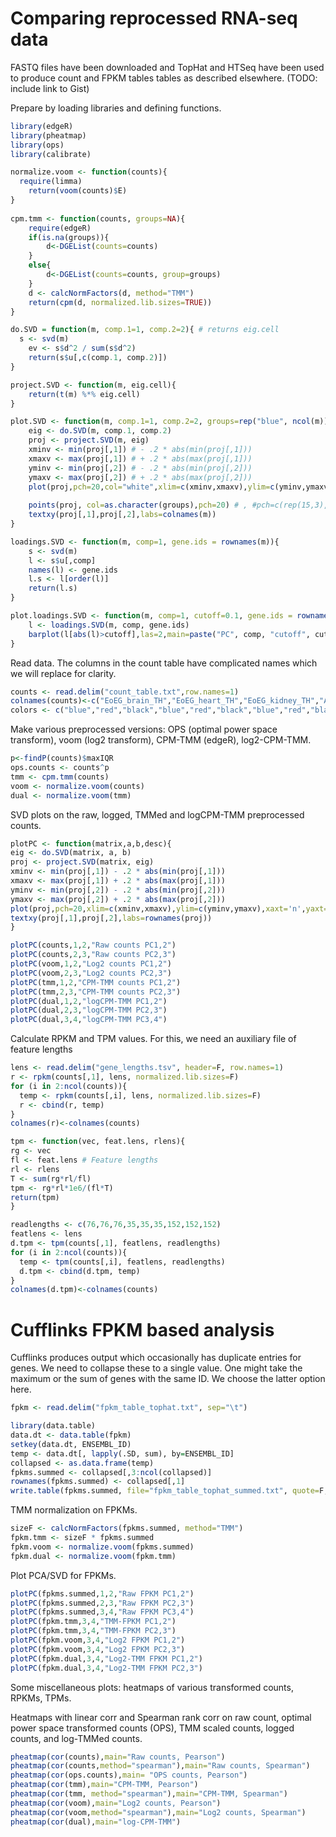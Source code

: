 Comparing reprocessed RNA-seq data
========================================================

FASTQ files have been downloaded and TopHat and HTSeq have been used to produce count and FPKM tables tables as described elsewhere. (TODO: include link to Gist)

Prepare by loading libraries and defining functions.

```r
library(edgeR)
library(pheatmap)
library(ops)
library(calibrate)

normalize.voom <- function(counts){
  require(limma)
	return(voom(counts)$E)
}
 
cpm.tmm <- function(counts, groups=NA){
	require(edgeR)
	if(is.na(groups)){
		d<-DGEList(counts=counts)
	}
	else{
		d<-DGEList(counts=counts, group=groups)
	}
	d <- calcNormFactors(d, method="TMM") 
	return(cpm(d, normalized.lib.sizes=TRUE))
}

do.SVD = function(m, comp.1=1, comp.2=2){ # returns eig.cell
  s <- svd(m)
	ev <- s$d^2 / sum(s$d^2)
	return(s$u[,c(comp.1, comp.2)])
}

project.SVD <- function(m, eig.cell){
	return(t(m) %*% eig.cell)
}

plot.SVD <- function(m, comp.1=1, comp.2=2, groups=rep("blue", ncol(m)), title=""){
	eig <- do.SVD(m, comp.1, comp.2)
	proj <- project.SVD(m, eig)
	xminv <- min(proj[,1]) # - .2 * abs(min(proj[,1]))
	xmaxv <- max(proj[,1]) # + .2 * abs(max(proj[,1]))
	yminv <- min(proj[,2]) # - .2 * abs(min(proj[,2]))
	ymaxv <- max(proj[,2]) # + .2 * abs(max(proj[,2]))
	plot(proj,pch=20,col="white",xlim=c(xminv,xmaxv),ylim=c(yminv,ymaxv),xaxt='n',yaxt='n',xlab="PC1",ylab="PC2",main=title)
	
	points(proj, col=as.character(groups),pch=20) # , #pch=c(rep(15,3),rep(17,3),rep(19,3),rep(18,3),rep(20,2)), cex=2)
	textxy(proj[,1],proj[,2],labs=colnames(m))
}

loadings.SVD <- function(m, comp=1, gene.ids = rownames(m)){
	s <- svd(m)
	l <- s$u[,comp]
	names(l) <- gene.ids
	l.s <- l[order(l)]
	return(l.s)
}

plot.loadings.SVD <- function(m, comp=1, cutoff=0.1, gene.ids = rownames(m)){
	l <- loadings.SVD(m, comp, gene.ids)
	barplot(l[abs(l)>cutoff],las=2,main=paste("PC", comp, "cutoff", cutoff),cex.names=0.6)
}
```

Read data. The columns in the count table have complicated names which we will replace for clarity.

```r
counts <- read.delim("count_table.txt",row.names=1)
colnames(counts)<-c("EoEG_brain_TH","EoEG_heart_TH","EoEG_kidney_TH","Atlas_brain_TH","Atlas_heart_TH","Atlas_kidney_TH","BodyMap_brain_TH","BodyMap_heart_TH","BodyMap_kidney_TH","HPA_brain_TH","HPA_heart_TH","HPA_kidney_TH","Wang_brain_TH","Wang_heart_TH")
colors <- c("blue","red","black","blue","red","black","blue","red","black","blue","red","black","blue","red")
```
Make various preprocessed versions: OPS (optimal power space transform), voom (log2 transform), CPM-TMM (edgeR), log2-CPM-TMM.

```r
p<-findP(counts)$maxIQR
ops.counts <- counts^p
tmm <- cpm.tmm(counts)
voom <- normalize.voom(counts)
dual <- normalize.voom(tmm)
```

SVD plots on the raw, logged, TMMed and logCPM-TMM preprocessed counts.

```r
plotPC <- function(matrix,a,b,desc){
eig <- do.SVD(matrix, a, b)
proj <- project.SVD(matrix, eig)
xminv <- min(proj[,1]) - .2 * abs(min(proj[,1]))
xmaxv <- max(proj[,1]) + .2 * abs(max(proj[,1]))
yminv <- min(proj[,2]) - .2 * abs(min(proj[,2]))
ymaxv <- max(proj[,2]) + .2 * abs(max(proj[,2]))
plot(proj,pch=20,xlim=c(xminv,xmaxv),ylim=c(yminv,ymaxv),xaxt='n',yaxt='n',xlab=paste0("PC",a),ylab=paste("PC",b),col=colors,main=desc)
textxy(proj[,1],proj[,2],labs=rownames(proj))
}

plotPC(counts,1,2,"Raw counts PC1,2")
plotPC(counts,2,3,"Raw counts PC2,3")
plotPC(voom,1,2,"Log2 counts PC1,2")
plotPC(voom,2,3,"Log2 counts PC2,3")
plotPC(tmm,1,2,"CPM-TMM counts PC1,2")
plotPC(tmm,2,3,"CPM-TMM counts PC2,3")
plotPC(dual,1,2,"logCPM-TMM PC1,2")
plotPC(dual,2,3,"logCPM-TMM PC2,3")
plotPC(dual,3,4,"logCPM-TMM PC3,4")
```

Calculate RPKM and TPM values. For this, we need an auxiliary file of feature lengths

```r
lens <- read.delim("gene_lengths.tsv", header=F, row.names=1)
r <- rpkm(counts[,1], lens, normalized.lib.sizes=F)
for (i in 2:ncol(counts)){
  temp <- rpkm(counts[,i], lens, normalized.lib.sizes=F)
  r <- cbind(r, temp)
}
colnames(r)<-colnames(counts)

tpm <- function(vec, feat.lens, rlens){
rg <- vec 
fl <- feat.lens # Feature lengths
rl <- rlens
T <- sum(rg*rl/fl)
tpm <- rg*rl*1e6/(fl*T)
return(tpm)
}

readlengths <- c(76,76,76,35,35,35,152,152,152)
featlens <- lens
d.tpm <- tpm(counts[,1], featlens, readlengths)
for (i in 2:ncol(counts)){
  temp <- tpm(counts[,i], featlens, readlengths)
  d.tpm <- cbind(d.tpm, temp)
}
colnames(d.tpm)<-colnames(counts)
```

Cufflinks FPKM based analysis
=============================
Cufflinks produces output which occasionally has duplicate entries for genes. We need to collapse these to a single value. One might take the maximum or the sum of genes with the same ID. We choose the latter option here. 

```{r:read-fpkms}
fpkm <- read.delim("fpkm_table_tophat.txt", sep="\t")
```

```r
library(data.table)
data.dt <- data.table(fpkm)
setkey(data.dt, ENSEMBL_ID)
temp <- data.dt[, lapply(.SD, sum), by=ENSEMBL_ID]
collapsed <- as.data.frame(temp)
fpkms.summed <- collapsed[,3:ncol(collapsed)] 
rownames(fpkms.summed) <- collapsed[,1]
write.table(fpkms.summed, file="fpkm_table_tophat_summed.txt", quote=F, sep="\t")
```


TMM normalization on FPKMs.
```{r:fpkm-tmm}
sizeF <- calcNormFactors(fpkms.summed, method="TMM") 
fpkm.tmm <- sizeF * fpkms.summed
fpkm.voom <- normalize.voom(fpkms.summed)
fpkm.dual <- normalize.voom(fpkm.tmm)
```

Plot PCA/SVD for FPKMs.

```{r:plot-fpkm-pc}
plotPC(fpkms.summed,1,2,"Raw FPKM PC1,2")
plotPC(fpkms.summed,2,3,"Raw FPKM PC2,3")
plotPC(fpkms.summed,3,4,"Raw FPKM PC3,4")
plotPC(fpkm.tmm,3,4,"TMM-FPKM PC1,2")
plotPC(fpkm.tmm,3,4,"TMM-FPKM PC2,3")
plotPC(fpkm.voom,3,4,"Log2 FPKM PC1,2")
plotPC(fpkm.voom,3,4,"Log2 FPKM PC2,3")
plotPC(fpkm.dual,3,4,"Log2-TMM FPKM PC1,2")
plotPC(fpkm.dual,3,4,"Log2-TMM FPKM PC2,3")
```

Some miscellaneous plots: heatmaps of various transformed counts, RPKMs, TPMs.

Heatmaps with linear corr and Spearman rank corr on raw count, optimal power space transformed counts (OPS), TMM scaled counts, logged counts, and log-TMMed counts.

```r
pheatmap(cor(counts),main="Raw counts, Pearson")
pheatmap(cor(counts,method="spearman"),main="Raw counts, Spearman")
pheatmap(cor(ops.counts),main= "OPS counts, Pearson")
pheatmap(cor(tmm),main="CPM-TMM, Pearson")
pheatmap(cor(tmm, method="spearman"),main="CPM-TMM, Spearman")
pheatmap(cor(voom),main="Log2 counts, Pearson")
pheatmap(cor(voom,method="spearman"),main="Log2 counts, Spearman")
pheatmap(cor(dual),main="log-CPM-TMM")
```

